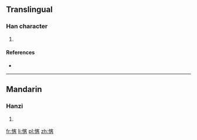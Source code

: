 ==Translingual==

===Han character===
{{Han char|rn=61|rad=心|as=09|sn=12|four=9306<sub>4</sub>|canj=心十竹口 (PJHR)}}

# {{defn|Han|sort=心09}}

====References====
* {{Han ref|kx=0395.090|dkj=10943|dj=0731.190|hdz=42331.080|uh=6118|ud=24856|bh=D94B|bd=55627}}

----

==Mandarin==

===Hanzi===
{{cmn-hanzi|pin=[[kè]] ([[ke4]])|wg=k'o<sup>4</sup>}}

# {{defn|Mandarin|sort=心09}}

[[fr:愘]]
[[li:愘]]
[[pl:愘]]
[[zh:愘]]
